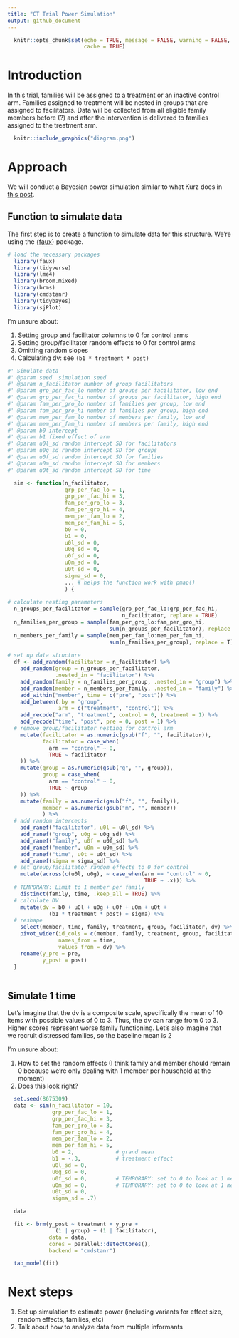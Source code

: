 ```yaml
---
title: "CT Trial Power Simulation"
output: github_document
---
```


```r
  knitr::opts_chunk$set(echo = TRUE, message = FALSE, warning = FALSE,
                        cache = TRUE)
```

# Introduction

In this trial, families will be assigned to a treatment or an inactive control arm. Families assigned to treatment will be nested in groups that are assigned to facilitators. Data will be collected from all eligible family members before (?) and after the intervention is delivered to families assigned to the treatment arm.

```r
  knitr::include_graphics("diagram.png")
```

# Approach

We will conduct a Bayesian power simulation similar to what Kurz does in [this post](https://solomonkurz.netlify.app/post/bayesian-power-analysis-part-i/).

## Function to simulate data

The first step is to create a function to simulate data for this structure. We're using the {[faux](https://debruine.github.io/faux/articles/sim_mixed.html)} package.

```r
# load the necessary packages
  library(faux)
  library(tidyverse)
  library(lme4)
  library(broom.mixed)
  library(brms)
  library(cmdstanr)
  library(tidybayes)
  library(sjPlot)
```

I'm unsure about:

1. Setting group and facilitator columns to 0 for control arms
2. Setting group/facilitator random effects to 0 for control arms
3. Omitting random slopes
4. Calculating dv: see `(b1 * treatment * post)`

```r
#' Simulate data
#' @param seed  simulation seed
#' @param n_facilitator number of group facilitators
#' @param grp_per_fac_lo number of groups per facilitator, low end
#' @param grp_per_fac_hi number of groups per facilitator, high end
#' @param fam_per_gro_lo number of families per group, low end
#' @param fam_per_gro_hi number of families per group, high end
#' @param mem_per_fam_lo number of members per family, low end
#' @param mem_per_fam_hi number of members per family, high end
#' @param b0 intercept
#' @param b1 fixed effect of arm
#' @param u0l_sd random intercept SD for facilitators
#' @param u0g_sd random intercept SD for groups
#' @param u0f_sd random intercept SD for families
#' @param u0m_sd random intercept SD for members
#' @param u0t_sd random intercept SD for time

  sim <- function(n_facilitator, 
                  grp_per_fac_lo = 1,
                  grp_per_fac_hi = 3,
                  fam_per_gro_lo = 3,
                  fam_per_gro_hi = 4,
                  mem_per_fam_lo = 2,
                  mem_per_fam_hi = 5,
                  b0 = 0,
                  b1 = 0,       
                  u0l_sd = 0,   
                  u0g_sd = 0,   
                  u0f_sd = 0,   
                  u0m_sd = 0,   
                  u0t_sd = 0,   
                  sigma_sd = 0,
                  ... # helps the function work with pmap() 
                  ) {
    
# calculate nesting parameters
  n_groups_per_facilitator = sample(grp_per_fac_lo:grp_per_fac_hi, 
                                    n_facilitator, replace = TRUE)
  n_families_per_group = sample(fam_per_gro_lo:fam_per_gro_hi,
                                sum(n_groups_per_facilitator), replace = T)
  n_members_per_family = sample(mem_per_fam_lo:mem_per_fam_hi,
                                sum(n_families_per_group), replace = T)
  
# set up data structure
  df <- add_random(facilitator = n_facilitator) %>%
    add_random(group = n_groups_per_facilitator, 
               .nested_in = "facilitator") %>%
    add_random(family = n_families_per_group, .nested_in = "group") %>%
    add_random(member = n_members_per_family, .nested_in = "family") %>%
    add_within("member", time = c("pre", "post")) %>%
    add_between(.by = "group",
                arm = c("treatment", "control")) %>%
    add_recode("arm", "treatment", control = 0, treatment = 1) %>%
    add_recode("time", "post", pre = 0, post = 1) %>%
  # remove group/facilitator nesting for control arm
    mutate(facilitator = as.numeric(gsub("f", "", facilitator)),
           facilitator = case_when(
             arm == "control" ~ 0,
             TRUE ~ facilitator
    )) %>%
    mutate(group = as.numeric(gsub("g", "", group)),
           group = case_when(
             arm == "control" ~ 0,
             TRUE ~ group
    )) %>%
    mutate(family = as.numeric(gsub("f", "", family)),
           member = as.numeric(gsub("m", "", member))
           ) %>%
  # add random intercepts
    add_ranef("facilitator", u0l = u0l_sd) %>%
    add_ranef("group", u0g = u0g_sd) %>%
    add_ranef("family", u0f = u0f_sd) %>%
    add_ranef("member", u0m = u0m_sd) %>%
    add_ranef("time", u0t = u0t_sd) %>%
    add_ranef(sigma = sigma_sd) %>%
  # set group/facilitator random effects to 0 for control
    mutate(across(c(u0l, u0g), ~ case_when(arm == "control" ~ 0, 
                                           TRUE ~ .x))) %>%
  # TEMPORARY: Limit to 1 member per family
    distinct(family, time, .keep_all = TRUE) %>%
  # calculate DV
    mutate(dv = b0 + u0l + u0g + u0f + u0m + u0t + 
             (b1 * treatment * post) + sigma) %>%
  # reshape
    select(member, time, family, treatment, group, facilitator, dv) %>%
    pivot_wider(id_cols = c(member, family, treatment, group, facilitator),
                names_from = time,
                values_from = dv) %>%
    rename(y_pre = pre,
           y_post = post)
  }
  
```

## Simulate 1 time

Let's imagine that the dv is a composite scale, specifically the mean of 10 items with possible values of 0 to 3. Thus, the dv can range from 0 to 3. Higher scores represent worse family functioning. Let's also imagine that we recruit distressed families, so the baseline mean is 2

I'm unsure about:

1. How to set the random effects (I think family and member should remain 0 because we're only dealing with 1 member per household at the moment)
2. Does this look right?

```r
  set.seed(8675309)
  data <- sim(n_facilitator = 10, 
              grp_per_fac_lo = 1,
              grp_per_fac_hi = 3,
              fam_per_gro_lo = 3,
              fam_per_gro_hi = 4,
              mem_per_fam_lo = 2,
              mem_per_fam_hi = 5,
              b0 = 2,             # grand mean
              b1 = -.3,           # treatment effect
              u0l_sd = 0,   
              u0g_sd = 0,   
              u0f_sd = 0,         # TEMPORARY: set to 0 to look at 1 member/fam
              u0m_sd = 0,         # TEMPORARY: set to 0 to look at 1 member/fam
              u0t_sd = 0,   
              sigma_sd = .7)
```

```r
  data
```

```r
  fit <- brm(y_post ~ treatment + y_pre + 
               (1 | group) + (1 | facilitator),
             data = data, 
             cores = parallel::detectCores(),
             backend = "cmdstanr")
```

```r
  tab_model(fit)
```


# Next steps

1. Set up simulation to estimate power (including variants for effect size, random effects, families, etc)
2. Talk about how to analyze data from multiple informants
